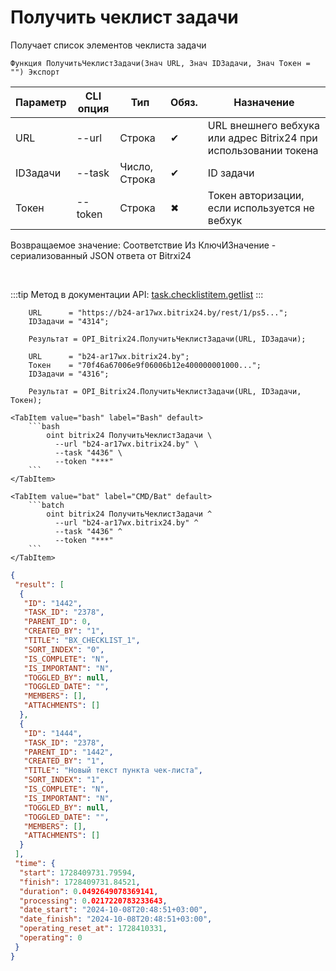 ﻿---
sidebar_position: 4
---


# Получить чеклист задачи
 Получает список элементов чеклиста задачи



`Функция ПолучитьЧеклистЗадачи(Знач URL, Знач IDЗадачи, Знач Токен = "") Экспорт`

  | Параметр | CLI опция | Тип | Обяз. | Назначение |
  |-|-|-|-|-|
  | URL | --url | Строка | &#x2714; | URL внешнего вебхука или адрес Bitrix24 при использовании токена |
  | IDЗадачи | --task | Число, Строка | &#x2714; | ID задачи |
  | Токен | --token | Строка | &#x2716; | Токен авторизации, если используется не вебхук |

  
  Возвращаемое значение:   Соответствие Из КлючИЗначение - сериализованный JSON ответа от Bitrxi24

<br/>

:::tip
Метод в документации API: [task.checklistitem.getlist](https://dev.1c-bitrix.ru/rest_help/tasks/task/checklistitem/getlist.php)
:::
<br/>



```bsl title="Пример использования для 1С:Предприятие/OneScript"
    URL      = "https://b24-ar17wx.bitrix24.by/rest/1/ps5...";
    IDЗадачи = "4314";

    Результат = OPI_Bitrix24.ПолучитьЧеклистЗадачи(URL, IDЗадачи);

    URL      = "b24-ar17wx.bitrix24.by";
    Токен    = "70f46a67006e9f06006b12e400000001000...";
    IDЗадачи = "4316";

    Результат = OPI_Bitrix24.ПолучитьЧеклистЗадачи(URL, IDЗадачи, Токен);
```
    

 <Tabs>
  
    <TabItem value="bash" label="Bash" default>
        ```bash
            oint bitrix24 ПолучитьЧеклистЗадачи \
              --url "b24-ar17wx.bitrix24.by" \
              --task "4436" \
              --token "***"
        ```
    </TabItem>
  
    <TabItem value="bat" label="CMD/Bat" default>
        ```batch
            oint bitrix24 ПолучитьЧеклистЗадачи ^
              --url "b24-ar17wx.bitrix24.by" ^
              --task "4436" ^
              --token "***"
        ```
    </TabItem>
</Tabs>


```json title="Результат"
{
 "result": [
  {
   "ID": "1442",
   "TASK_ID": "2378",
   "PARENT_ID": 0,
   "CREATED_BY": "1",
   "TITLE": "BX_CHECKLIST_1",
   "SORT_INDEX": "0",
   "IS_COMPLETE": "N",
   "IS_IMPORTANT": "N",
   "TOGGLED_BY": null,
   "TOGGLED_DATE": "",
   "MEMBERS": [],
   "ATTACHMENTS": []
  },
  {
   "ID": "1444",
   "TASK_ID": "2378",
   "PARENT_ID": "1442",
   "CREATED_BY": "1",
   "TITLE": "Новый текст пункта чек-листа",
   "SORT_INDEX": "1",
   "IS_COMPLETE": "N",
   "IS_IMPORTANT": "N",
   "TOGGLED_BY": null,
   "TOGGLED_DATE": "",
   "MEMBERS": [],
   "ATTACHMENTS": []
  }
 ],
 "time": {
  "start": 1728409731.79594,
  "finish": 1728409731.84521,
  "duration": 0.0492649078369141,
  "processing": 0.0217220783233643,
  "date_start": "2024-10-08T20:48:51+03:00",
  "date_finish": "2024-10-08T20:48:51+03:00",
  "operating_reset_at": 1728410331,
  "operating": 0
 }
}
```
